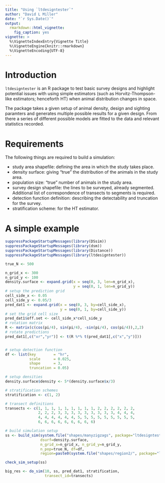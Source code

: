 ```yaml
---
title: "Using `ltdesigntester`"
author: "David L Miller"
date: "`r Sys.Date()`"
output:
  rmarkdown::html_vignette:
    fig_caption: yes
vignette: >
  %\VignetteIndexEntry{Vignette Title}
  %\VignetteEngine{knitr::rmarkdown}
  %\VignetteEncoding{UTF-8}
---
```


# Introduction

`ltdesigntester` is an R package to test basic survey designs and highlight potential issues with using simple estimators (such as Horvitz-Thompson-like estimators; henceforth HT) when animal distribution changes in space.

The package takes a given setup of animal density, design and sighting paramters and generates multiple possible results for a given design. From there a series of different possible models are fitted to the data and relevant statistics recorded.

# Requirements

The following things are required to build a simulation:

  - study area shapefile: defining the area in which the study takes place.
  - density surface: giving "true" the distribution of the animals in the study area.
  - population size: "true" number of animals in the study area.
  - survey design shapefile: the lines to be surveyed, already segmented. Additional list of correspondence of transects to segments is required.
  - detection function definition: describing the detectability and truncation for the survey.
  * stratification scheme: for the HT estimator.

# A simple example



```r
suppressPackageStartupMessages(library(DSsim))
suppressPackageStartupMessages(library(dsm))
suppressPackageStartupMessages(library(Distance))
suppressPackageStartupMessages(library(ltdesigntester))
```

```r
true_N <- 500

n_grid_x <- 300
n_grid_y <- 100
density.surface <- expand.grid(x = seq(0, 3, len=n_grid_x),
                               y = seq(0, 1, len=n_grid_y))
# setup the prediction grid
cell_side_x <- 0.05
cell_side_y <- 0.05/3
pred_dat1 <- expand.grid(x = seq(0, 3, by=cell_side_x),
                         y = seq(0, 1, by=cell_side_y))
# set the grid cell size
pred_dat1$off.set <- cell_side_x*cell_side_y
# rotation matrix
R <- matrix(c(cos(pi/4), sin(pi/4), -sin(pi/4), cos(pi/4)),2,2)
# rotate predictions
pred_dat1[,c("xr","yr")] <- t(R %*% t(pred_dat1[,c("x","y")]))


# setup detection function
df <- list(key        = "hr",
           scale      = 0.025,
           shape      = 3,
           truncation = 0.05)
```

```r
# setup densities
density.surface$density <- 5*(density.surface$x/3)

# stratification schemes
stratification <- c(1, 2)

# transect definitions
transects <- c(1, 1, 1, 1, 1, 1, 1, 1, 1, 2, 2, 2, 2, 2, 2,
               2, 2, 2, 3, 3, 3, 3, 3, 3, 3, 3, 3, 4, 4, 4,
               4, 4, 4, 4, 4, 4, 5, 5, 5, 5, 5, 5, 5, 5, 5,
               6, 6, 6, 6, 6, 6, 6, 6, 6)

```

```r
# build simulation setup
ss <- build_sim(system.file("shapes/manyzigzags", package="ltdesigntester"),
                dsurf=density.surface,
                n_grid_x=n_grid_x, n_grid_y=n_grid_y,
                n_pop=true_N, df=df,
                region=paste0(system.file("shapes/region2/", package="ltdesigntester"),"data"))
```

```r
check_sim_setup(ss)
```


```r
big_res <- do_sim(10, ss, pred_dat1, stratification,
                  transect_id=transects)
```
